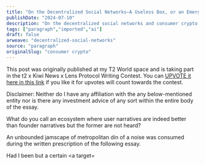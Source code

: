 ```yaml
---
title: "On the Decentralized Social Networks—A Useless Box, or an Emergence?"
publishDate: "2024-07-10"
description: "On the decentralized social networks and consumer crypto...."
tags: ["paragraph","imported","ai"]
draft: false
arweave: "decentralized-social-networks"
source: "paragraph"
originalSlug: "consumer crypto"
---
```


This post was originally published at my T2 World space and is taking part in the t2 x Kiwi News x Lens Protocol Writing Contest. You can [UPVOTE it here in this link]() if you like it for upvotes will count towards the contest.

Disclaimer: Neither do I have any affiliation with the any below-mentioned entity nor is there any investment advice of any sort within the entire body of the essay.

What do you call an ecosystem where user narratives are indeed better than founder narratives but the former are not heard?

An unbounded jamscape of metropolitan din of a noise was consumed during the written prescription of the following essay.

Had I been but a certain <a target=